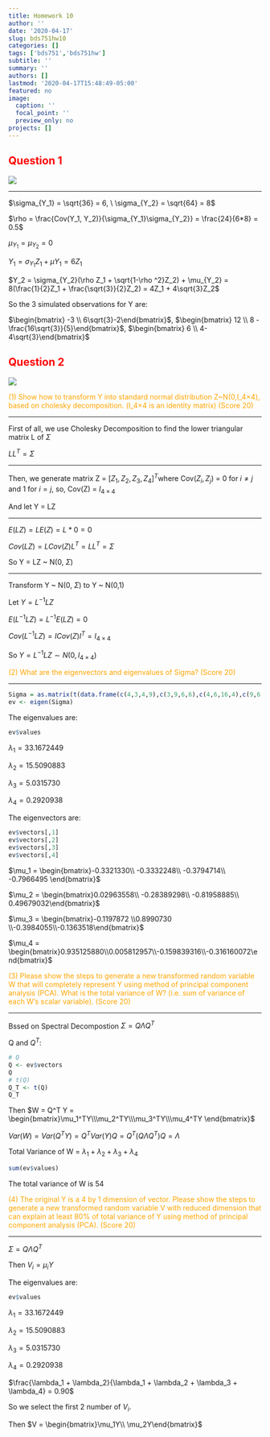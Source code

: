```yaml
---
title: Homework 10
author: ''
date: '2020-04-17'
slug: bds751hw10
categories: []
tags: ['bds751','bds751hw']
subtitle: ''
summary: ''
authors: []
lastmod: '2020-04-17T15:48:49-05:00'
featured: no
image:
  caption: ''
  focal_point: ''
  preview_only: no
projects: []
---
```


## <span style="color:red">Question 1</span>

![](q1.png)

***

$\sigma_{Y_1} = \sqrt{36} = 6, \  \sigma_{Y_2} = \sqrt{64} = 8$  

$\rho = \frac{Cov(Y_1, Y_2)}{\sigma_{Y_1}\sigma_{Y_2}} = \frac{24}{6*8} = 0.5$  

$\mu_{Y_1} = \mu_{Y_2} = 0$  

$Y_1 = \sigma_{Y_1}Z_1 + \mu{Y_1} = 6Z_1$  

$Y_2 = \sigma_{Y_2}(\rho Z_1 + \sqrt{1-\rho ^2}Z_2) + \mu_{Y_2} = 8(\frac{1}{2}Z_1 + \frac{\sqrt{3}}{2}Z_2) = 4Z_1 + 4\sqrt{3}Z_2$  
 
So the 3 simulated observations for Y are:  

$\begin{bmatrix} -3 \\ 6\sqrt{3}-2\end{bmatrix}$, $\begin{bmatrix} 12 \\ 8 - \frac{16\sqrt{3}}{5}\end{bmatrix}$, $\begin{bmatrix} 6 \\ 4-4\sqrt{3}\end{bmatrix}$


## <span style="color:red">Question 2</span>

![](q2.png)

<span style="color:orange">(1) Show how to transform Y into standard normal distribution Z~N(0,Ι_4×4), based on cholesky decomposition. (Ι_4×4 is an identity matrix) (Score 20)</span>

***

First of all, we use Cholesky Decomposition to find the lower triangular matrix L of $\Sigma$  

$LL^T = \Sigma$  

*** 

Then, we generate matrix Z = $[Z_1,Z_2,Z_3,Z_4]^T$where Cov($Z_i,Z_j$) = 0 for $i\neq j$ and 1 for $i = j$, so, Cov(Z) = $I_{4 \times 4}$  

And let Y = LZ  

*** 

$E(LZ) = LE(Z) = L*0 = 0$  

$Cov(LZ) = LCov(Z)L^T = LL^T = \Sigma$  

So Y = LZ ~ N(0, $\Sigma$)  

***

Transform Y ~ N(0, $\Sigma$) to Y ~ N(0,1)  

Let $Y = L^{-1}LZ$  

$E(L^{-1}LZ) = L^{-1}E(LZ) = 0$  

$Cov(L^{-1}LZ) = ICov(Z)I^T = I_{4\times 4}$  

So $Y = L^{-1}LZ \sim N(0, I_{4\times 4})$  


<span style="color:orange">(2) What are the eigenvectors and eigenvalues of Sigma? (Score 20)</span>

*** 

```r
Sigma = as.matrix(t(data.frame(c(4,3,4,9),c(3,9,6,6),c(4,6,16,4),c(9,6,4,25))))
ev <- eigen(Sigma)
```

The eigenvalues are:
```r
ev$values
```
$\lambda_1 = 33.1672449$  

$\lambda_2 = 15.5090883$  

$\lambda_3 = 5.0315730$  

$\lambda_4 = 0.2920938$  

The eigenvectors are:
```r
ev$vectors[,1]
ev$vectors[,2]
ev$vectors[,3]
ev$vectors[,4]
```

$\mu_1 = \begin{bmatrix}-0.3321330\\ -0.3332248\\ -0.3794714\\ -0.7966495 \end{bmatrix}$  

$\mu_2 = \begin{bmatrix}0.02963558\\ -0.28389298\\ -0.81958885\\  0.49679032\end{bmatrix}$  

$\mu_3 = \begin{bmatrix}-0.1197872 \\0.8990730 \\-0.3984055\\-0.1363518\end{bmatrix}$  

$\mu_4 = \begin{bmatrix}0.935125880\\0.005812957\\-0.159839316\\-0.316160072\end{bmatrix}$  

<span style="color:orange">(3)	Please show the steps to generate a new transformed random variable W that will completely represent Y using method of principal component analysis (PCA).  What is the total variance of W? (i.e. sum of variance of each W’s scalar variable). (Score 20)</span>

*** 

Bssed on Spectral Decompostion $\Sigma = Q\Lambda Q^T$  

Q and $Q^T$: 
```r
# Q
Q <- ev$vectors
Q
# t(Q)
Q_T <- t(Q)
Q_T
```

Then $W = Q^T Y = \begin{bmatrix}\mu_1^TY\\\mu_2^TY\\\mu_3^TY\\\mu_4^TY  \end{bmatrix}$  

$Var(W) = Var(Q^T Y) = Q^TVar(Y)Q = Q^T(Q\Lambda Q^T)Q = \Lambda$  

Total Variance of W = $\lambda_1 + \lambda_2 + \lambda_3 + \lambda_4$  

```r
sum(ev$values)
```
The total variance of W is 54


<span style="color:orange">(4) The original Y is a 4 by 1 dimension of vector. Please show the steps to generate a new transformed random variable V with reduced dimension that can explain at least 80% of total variance of Y using method of principal component analysis (PCA). (Score 20)</span>

*** 

$\Sigma = Q\Lambda Q^T$  

Then $V_i = \mu_iY$  

The eigenvalues are:  
```r
ev$values
```

$\lambda_1 = 33.1672449$  

$\lambda_2 = 15.5090883$  

$\lambda_3 = 5.0315730$  

$\lambda_4 = 0.2920938$  

$\frac{\lambda_1 + \lambda_2}{\lambda_1 + \lambda_2 + \lambda_3 + \lambda_4} = 0.90$  

So we select the first 2 number of $V_i$.    

Then $V = \begin{bmatrix}\mu_1Y\\ \mu_2Y\end{bmatrix}$